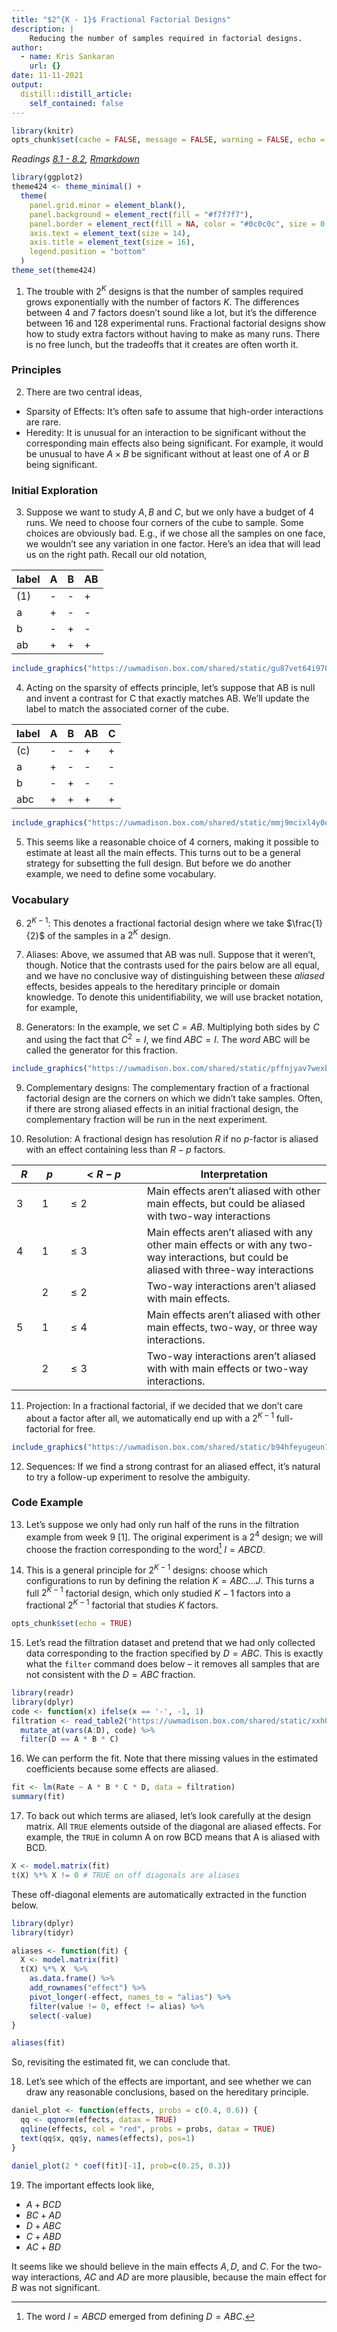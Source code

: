 ```yaml
---
title: "$2^{K - 1}$ Fractional Factorial Designs"
description: |
    Reducing the number of samples required in factorial designs.
author:
  - name: Kris Sankaran
    url: {}
date: 11-11-2021
output:
  distill::distill_article:
    self_contained: false
---
```


```r
library(knitr)
opts_chunk$set(cache = FALSE, message = FALSE, warning = FALSE, echo = FALSE, out.width = 400, fig.align = "center")
```

_Readings [8.1 - 8.2](https://www.wiley.com/en-us/Design+and+Analysis+of+Experiments%2C+10th+Edition-p-9781119492443#content-section), [Rmarkdown](https://github.com/krisrs1128/stat424_f21/blob/main/_posts/2021-08-17-week10-4/week10-4.Rmd)_

```r
library(ggplot2)
theme424 <- theme_minimal() + 
  theme(
    panel.grid.minor = element_blank(),
    panel.background = element_rect(fill = "#f7f7f7"),
    panel.border = element_rect(fill = NA, color = "#0c0c0c", size = 0.6),
    axis.text = element_text(size = 14),
    axis.title = element_text(size = 16),
    legend.position = "bottom"
  )
theme_set(theme424)
```

1. The trouble with $2^{K}$ designs is that the number of samples required grows
exponentially with the number of factors $K$. The differences between 4 and 7
factors doesn’t sound like a lot, but it’s the difference between 16 and 128
experimental runs. Fractional factorial designs show how to study extra factors
without having to make as many runs. There is no free lunch, but the tradeoffs
that it creates are often worth it.

### Principles

2. There are two central ideas,
  * Sparsity of Effects: It’s often safe to assume that high-order interactions
  are rare.
  * Heredity: It is unusual for an interaction to be significant without the
  corresponding main effects also being significant. For example, it would be
  unusual to have $A \times B$ be significant without at least one of $A$ or $B$
  being significant.

### Initial Exploration

3. Suppose we want to study $A, B$ and $C$, but we only have a budget of 4 runs.
We need to choose four corners of the cube to sample. Some choices are obviously
bad. E.g., if we chose all the samples on one face, we wouldn’t see any
variation in one factor. Here’s an idea that will lead us on the right path.
Recall our old notation,

| label | A | B |  AB |
|--- | --- | --- | --- |
| (1) | - | - | + |
| a | + | - | - |
| b | - | + | - |
| ab | + | + | + |

```r
include_graphics("https://uwmadison.box.com/shared/static/gu87vet64i970eonsbvtds7bsb31qbuy.png")
```

4. Acting on the sparsity of effects principle, let’s suppose that AB is null
and invent a contrast for C that exactly matches AB. We’ll update the label to
match the associated corner of the cube.

| label | A | B |  AB | C |
|---| --- | --- | --- | --- |
| (c) | - | - | + | + |
| a | + | - | - | - |
| b | - | + | - | - |
| abc | + | + | + | + |

```r
include_graphics("https://uwmadison.box.com/shared/static/mmj9mcixl4y0o95hwf7h93vayw0eooc0.png")
```

5. This seems like a reasonable choice of 4 corners, making it possible to
estimate at least all the main effects. This turns out to be a general strategy
for subsetting the full design. But before we do another example, we need to
define some vocabulary.

### Vocabulary

6. $2^{K - 1}$: This denotes a fractional factorial design where we take
$\frac{1}{2}$ of the samples in a $2^{K}$ design.

7. Aliases: Above, we assumed that AB was null. Suppose that it weren’t, though.
Notice that the contrasts used for the pairs below are all equal,
\begin{align*}
	 \left[AB\right] &= \frac{1}{2}\left(c - a + b + abc\right) = \left[C\right] \\
		\left[BC\right] &= \frac{1}{2}\left(-c + a - b + abc\right) = \left[A\right] \\
		\left[AC\right] &= \frac{1}{2}\left(-c - a + b + abc\right) = \left[B\right]
\end{align*}
  and we have no conclusive way of distinguishing between these *aliased* effects,
  besides appeals to the hereditary principle or domain knowledge. To denote this
  unidentifiability, we will use bracket notation, for example,
  \begin{align*}
  \left[A\right] &= A + BC.
  \end{align*}
  
8. Generators: In the example, we set $C = AB$. Multiplying both sides by $C$
and using the fact that $C^2 = I$, we find $ABC = I$. The *word* ABC will be
called the generator for this fraction.

```r
include_graphics("https://uwmadison.box.com/shared/static/pffnjyav7wexbujzf32vlhorcfxhfa6w.png")
```

9. Complementary designs: The complementary fraction of a fractional factorial
design are the corners on which we didn’t take samples. Often, if there are
strong aliased effects in an initial fractional design, the complementary
fraction will be run in the next experiment.

10. Resolution: A fractional design has resolution $R$ if no $p$-factor is
aliased with an effect containing less than $R - p$ factors.

| $R$ | $p$ | $< R - p$ | Interpretation |
|- | - | --- | ------- |
| 3 | 1 |  $\leq 2$ | Main effects aren't aliased with other main effects, but could be aliased with two-way interactions | 
| 4 | 1 | $\leq 3$ | Main effects aren't aliased with any other main effects or with any two-way interactions, but could be aliased with three-way interactions | 
|  | 2 | $\leq 2$ | Two-way interactions aren’t aliased with main effects.
| 5 | 1 | $\leq 4$ | Main effects aren’t aliased with other main effects, two-way, or three way interactions. | 
| | 2 | $\leq 3$ | Two-way interactions aren’t aliased with with main effects or two-way interactions. |

11. Projection: In a fractional factorial, if we decided that we don’t care
about a factor after all, we automatically end up with a $2 ^ {K - 1}$
full-factorial for free.

```r
include_graphics("https://uwmadison.box.com/shared/static/b94hfeyugeun1xywlm2ccls9am5l38xg.jpg")
```

12. Sequences: If we find a strong contrast for an aliased effect, it’s natural
to try a follow-up experiment to resolve the ambiguity.

### Code Example

13. Let's suppose we only had only run half of the runs in the filtration
example from week 9 [1]. The original experiment is a $2^ 4$ design; we will
choose the fraction corresponding to the word^[The word $I = ABCD$ emerged from
defining $D = ABC$.] $I = ABCD$.

14. This is a general principle for $2 ^ {K - 1}$ designs: choose which
configurations to run by defining the relation $K = A B C \dots J$. This turns a
full $2^{K - 1}$ factorial design, which only studied $K - 1$ factors into a
fractional $2^{K - 1}$ factorial that studies $K$ factors.

```r
opts_chunk$set(echo = TRUE)
```

15. Let's read the filtration dataset and pretend that we had only collected
data corresponding to the fraction specified by $D = ABC$. This is exactly what
the `filter` command does below -- it removes all samples that are not
consistent with the $D = ABC$ fraction.

```r
library(readr)
library(dplyr)
code <- function(x) ifelse(x == '-', -1, 1)
filtration <- read_table2("https://uwmadison.box.com/shared/static/xxh05ngikmscnddbhg2l3v268jnu4jtc.txt") %>%
  mutate_at(vars(A:D), code) %>%
  filter(D == A * B * C)
```

16. We can perform the fit. Note that there missing values in the estimated
coefficients because some effects are aliased.

```r
fit <- lm(Rate ~ A * B * C * D, data = filtration)
summary(fit)
```

17. To back out which terms are aliased, let's look carefully at the design
matrix. All `TRUE` elements outside of the diagonal are aliased effects. For
example, the `TRUE` in column A on row BCD means that A is aliased with BCD.

```r
X <- model.matrix(fit)
t(X) %*% X != 0 # TRUE on off diagonals are aliases
```

These off-diagonal elements are automatically extracted in the function below.

```r
library(dplyr)
library(tidyr)

aliases <- function(fit) {
  X <- model.matrix(fit)
  t(X) %*% X  %>%
    as.data.frame() %>%
    add_rownames("effect") %>%
    pivot_longer(-effect, names_to = "alias") %>%
    filter(value != 0, effect != alias) %>%
    select(-value)
}

aliases(fit)
```


  So, revisiting the estimated fit, we can conclude that.
  \begin{align*}
  \widehat{\mu}+\widehat{A B C D} &=70.75 \\
  \widehat{A}+\widehat{B C D} &=9.5 \times 2=19 \\
  \widehat{B}+\widehat{A C D} &=0.75 \times 2=1.5 \\
  \widehat{C}+\widehat{A B D} &=7 \times 2=14 \\
  \widehat{D}+\widehat{A B C} &=8.25 \times 2=16.5 \\
  \widehat{A B}+\widehat{C D} &=-0.5 \times 2=-1 \\
  \widehat{A C}+\widehat{B D}=&-9.25 \times 2=-18.5 \\
  \widehat{B C}+\widehat{A D} &=9.5 \times 2=19
  \end{align*}
  
18. Let's see which of the effects are important, and see whether we can draw
any reasonable conclusions, based on the hereditary principle.

```r
daniel_plot <- function(effects, probs = c(0.4, 0.6)) { 
  qq <- qqnorm(effects, datax = TRUE)
  qqline(effects, col = "red", probs = probs, datax = TRUE)
  text(qq$x, qq$y, names(effects), pos=1)
}

daniel_plot(2 * coef(fit)[-1], prob=c(0.25, 0.3))
```

19. The important effects look like,
  
  * $A + BCD$ 
  * $BC + AD$
  * $D + ABC$
  * $C + ABD$
  * $AC + BD$
  
  It seems like we should believe in the main effects $A, D$, and $C$. For the
  two-way interactions, $AC$ and $AD$ are more plausible, because the main effect
  for $B$ was not significant.